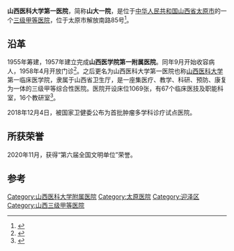 {{coord|37.85252|112.54924|display=title}}
'''山西医科大学第一医院'''，简称'''山大一院'''，是位于[[中华人民共和国|中华人民共和国]][[山西省|山西省]][[太原市|太原市]]的一个[[三级甲等医院|三级甲等医院]]，位于太原市解放南路85号<ref>{{Cite book|title=全国好医生速查手册|last=杨锐锋主编；《全国好医生速查手册》编辑部编|first=|publisher=北京：朝华出版社|year=2004.06|isbn=7-5054-0992-1|location=|pages=}}</ref>。

== 沿革 ==
1955年筹建，1957年建立完成'''山西医学院第一附属医院'''。同年9月开始收容病人，1958年4月开放门诊<ref>{{Cite book|title=山西资料汇编|last=山西资料汇编编辑委员会编|first=|publisher=太原：[[山西人民出版社|山西人民出版社]]|year=1960.01|isbn=|location=|pages=373}}</ref>。之后更名为山西医科大学第一医院也称[[山西医科大学|山西医科大学]]第一临床医学院，隶属于山西省卫生厅，是一座集医疗、教学、科研、预防、康复为一体的三级甲等综合性医院。医院开设床位1069张，有67个临床医技及职能科室，16个教研室<ref>{{Cite book|title=山西年鉴 2006|last=《山西年鉴》编纂委员会编|first=|publisher=北京：[[方志出版社|方志出版社]]|year=2007.05|isbn=7-80238-047-2|location=|pages=547}}</ref>。

2018年12月4日，被国家卫健委公布为首批肿瘤多学科诊疗试点医院。

== 所获荣誉 ==
2020年11月，获得“第六届全国文明单位”荣誉。

==参考==
{{reflist}}
{{Shanxi topics}}

[[Category:山西医科大学附属医院|Category:山西医科大学附属医院]]
[[Category:太原医院|Category:太原医院]]
[[Category:迎泽区|Category:迎泽区]]
[[Category:山西三级甲等医院|Category:山西三级甲等医院]]